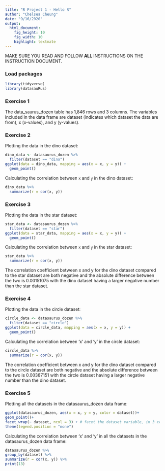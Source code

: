```yaml
---
title: "R Project 1 - Hello R"
author: "Chelsea Cheung"
date: "9/16/2020"
output: 
  html_document: 
    fig_height: 10
    fig_width: 10
    highlight: textmate
---
```


MAKE SURE YOU READ AND FOLLOW **ALL** INSTRUCTIONS ON THE INSTRUCTION DOCUMENT. 

### Load packages

```r
library(tidyverse) 
library(datasauRus)
```


### Exercise 1

The data_saurus_dozen table has 1,846 rows and 3 columns. The variables included in the data frame are dataset (indicates which dataset the data are from), x (x-values), and y (y-values). 

### Exercise 2



Plotting the data in the dino dataset:

```r
dino_data <- datasaurus_dozen %>%
  filter(dataset == "dino")
ggplot(data = dino_data, mapping = aes(x = x, y = y)) +
  geom_point()
```

Calculating the correlation between `x` and `y` in the dino dataset:

```r
dino_data %>%
  summarize(r = cor(x, y))
```

### Exercise 3

Plotting the data in the star dataset:

```r
star_data <- datasaurus_dozen %>%
  filter(dataset == "star")
ggplot(data = star_data, mapping = aes(x = x, y = y)) +
  geom_point()
```

Calculating the correlation between `x` and `y` in the star dataset:
 
```r
star_data %>%
  summarize(r = cor(x, y))
```

The correlation coefficient between x and y for the dino dataset compared to the star dataset are both negative and the absolute difference between the two is 0.00151075 with the dino dataset having a larger negative number than the star dataset.

### Exercise 4

Plotting the data in the circle dataset:

```r
circle_data <- datasaurus_dozen %>%
  filter(dataset == "circle")
ggplot(data = circle_data, mapping = aes(x = x, y = y)) +
  geom_point()
```

Calculating the correlation between 'x' and 'y' in the circle dataset:

```r
circle_data %>%
  summarize(r = cor(x, y))
```

The correlation coefficient between x and y for the dino dataset compared to the circle dataset are both negative and the absolute difference between the two is 0.00387151 with the circle dataset having a larger negative number than the dino dataset.

### Exercise 5

Plotting all the datasets in the datasaurus_dozen data frame:

```r
ggplot(datasaurus_dozen, aes(x = x, y = y, color = dataset))+
geom_point()+
facet_wrap(~ dataset, ncol = 3) + # facet the dataset variable, in 3 cols
theme(legend.position = "none")
```

Calculating the correlation between 'x' and 'y' in all the datasets in the datasaurus_dozen data frame:

```r
datasaurus_dozen %>%
group_by(dataset) %>%
summarize(r = cor(x, y)) %>%
print(13)
```


